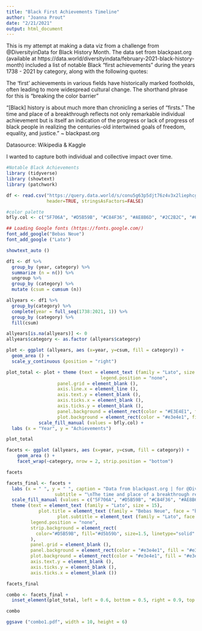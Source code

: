 ```yaml
---
title: "Black First Achievements Timeline"
author: "Joanna Prout"
date: "2/21/2021"
output: html_document
---
```


This is my attempt at making a data viz from a challenge from @DiversityinData for Black History Month.  The data set from blackpast.org (available at https://data.world/diversityindata/february-2021-black-history-month) included a list of notable Black "first achievements" during the years 1738 - 2021 by category, along with the following quotes:


The 'first' achievements in various fields have historically marked footholds, often leading to more widespread cultural change. The shorthand phrase for this is "breaking the color barrier"

"[Black] history is about much more than chronicling a series of “firsts.”  The time and place of a breakthrough reflects not only remarkable individual achievement but is itself an indication of the progress or lack of progress of black people in realizing the centuries-old intertwined goals of freedom, equality, and justice." ~ blackpast.org

Datasource: Wikipedia & Kaggle


I wanted to capture both individual and collective impact over time.


```r
#Notable Black Achievements
library (tidyverse)
library (showtext)
library (patchwork)

df <- read.csv("https://query.data.world/s/conu5g63p5djt76z4v3x2liephcggn", 
               header=TRUE, stringsAsFactors=FALSE)

#color palette
bfly.col <- c("5F706A", "#D5B59B", "#C84F36", "#AE8B6D", "#2C2B2C", "#61A89D", "#E7965F", "#793324")

## Loading Google fonts (https://fonts.google.com/)
font_add_google("Bebas Neue")
font_add_google ("Lato")

showtext_auto ()

```

```r
df1 <- df %>%
  group_by (year, category) %>%
  summarize (n = n()) %>%
  ungroup %>%
  group_by (category) %>%
  mutate (csum = cumsum (n))

allyears <- df1 %>% 
  group_by(category) %>% 
  complete(year = full_seq(1738:2021, 1)) %>% 
  group_by (category) %>%
  fill(csum)

allyears[is.na(allyears)] <- 0
allyears$category <- as.factor (allyears$category)

```



```r
plot <- ggplot (allyears, aes (x=year, y=csum, fill = category)) + 
  geom_area () + 
  scale_y_continuous (position = "right")

plot_total <- plot + theme (text = element_text (family = "Lato", size = 12),
                                   legend.position = "none",
                   panel.grid = element_blank (),
                   axis.line.x = element_line (),
                   axis.text.y = element_blank (),
                   axis.ticks.x = element_blank (),
                   axis.ticks.y = element_blank (),
                   panel.background = element_rect(color = "#E3E4E1", fill = "#E3E4E1"), #ice cube
                   plot.background = element_rect(color = "#e3e4e1", fill = "#e3e4e1")) +
            scale_fill_manual (values = bfly.col) +
  labs (x = "Year", y = "Achievements")

plot_total
```

```r
facets <- ggplot (allyears, aes (x=year, y=csum, fill = category)) + 
    geom_area () +
    facet_wrap(~category, nrow = 2, strip.position = "bottom") 

facets

```

```r


facets_final <- facets +  
  labs (x = " ", y = " ", caption = "Data from blackpast.org | for @DiversityinData | graphic @joieprout", title = "\nBlack history is about more than chronicling a series of 'firsts'",
                  subtitle = "\nThe time and place of a breakthrough reflects \nnot only remarkable individual achievement\nbut is itself an indication of the progress \nor lack of progress of black people\nin realizing the centuries-old intertwined goals\nof freedom, equality, and justice. \n\n~ blackpast.org") +
  scale_fill_manual (values = c("5F706A", "#D5B59B", "#C84F36", "#AE8B6D", "#2C2B2C", "#61A89D", "#E7965F", "#793324")) +
  theme (text = element_text (family = "Lato", size = 15),
            plot.title = element_text (family = "Bebas Neue", face = "bold", size = 20),
                   plot.subtitle = element_text (family = "Lato", face = "italic", size = 12),
         legend.position = "none",
         strip.background = element_rect(
           color="#D5B59B", fill="#d5b59b", size=1.5, linetype="solid"
         ),
         panel.grid = element_blank (),
         panel.background = element_rect(color = "#e3e4e1", fill = "#e3e4e1"),
         plot.background = element_rect(color = "#e3e4e1", fill = "#e3e4e1"),
         axis.text.y = element_blank (),
         axis.ticks.y = element_blank (),
         axis.ticks.x = element_blank ()) 

facets_final
```


```r
combo <- facets_final + 
  inset_element(plot_total, left = 0.6, bottom = 0.5, right = 0.9, top = 0.8, align_to = 'full')

combo

```

```r
ggsave ("combo1.pdf", width = 10, height = 6)
```

